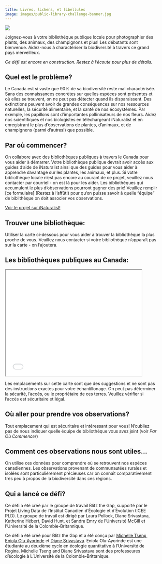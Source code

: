 ```yaml
---
title: Livres, lichens, et libellules
image: images/public-library-challenge-banner.jpg
---
```


![](images/public-library-challenge-banner.png){fig-align="center"}

Joignez-vous à votre bibliothèque publique locale pour photographier des plants, des animaux, des champignons et plus! Les débutants sont bienvenue. Aidez-nous à charactériser la biodiversité à travers ce grand pays merveilleux.

*Ce défi est encore en construction. Restez à l'écoute pour plus de détails.*

## Quel est le problème?

Le Canada est si vaste que 90% de sa biodiversité reste mal charactérisée. Sans des connaissances concrètes sur quelles espèces sont présentes et où elles se trouvent, on ne peut pas détecter quand ils disparaissent. Des extinctions peuvent avoir de grandes conséquences sur nos ressources naturelles, la sécurité alimentaire, et la santé de nos écosystèmes. Par exemple, les papillons sont d'importantes pollinisateurs de nos fleurs. Aidez nos scientifiques et nos biologistes en téléchargeant iNaturalist et en enregistrant le plus d'observations de plantes, d'animaux, et de champignons (parmi d'autres!) que possible.

## Par où commencer?

On collabore avec des bibliothèques publiques à travers le Canada pour vous aider à démarrer. Votre bibliothèque publique devrait avoir accès aux guides d'aide de iNaturalist ainsi que des guides pour vous aider à apprendre davantage sur les plantes, les animaux, et plus. Si votre bibliothèque locale n'est pas encore au courant de ce projet, veuillez nous contacter par courriel - on est là pour les aider. Les bibliothèques qui accumulent le plus d'observations pourront gagner des prix! Veuillez remplir \[ce formulaire\] (Restez à l’affût!) pour qu'on puisse savoir à quelle "équipe" de biblithèque on doit associer vos observations.

[Voir le projet sur iNaturalist!](https://inaturalist.ca/projects/blitz-the-gap-books-butterflies-blooms){.btn .btn-primary .btn role="button"}

## Trouver une bibliothèque:

Utiliser la carte ci-dessous pour vous aider à trouver la bibliothèque la plus proche de vous. Veuillez nous contacter si votre bibliothèque n'apparaît pas sur la carte - on l'ajoutera.

## Les bibliothèques publiques au Canada:

```{=html}
<iframe width="450" height="350" src="maps/challenge_library_map.html" title="Bibliothèques"></iframe>
```

::: callout-warning
Les emplacements sur cette carte sont que des suggestions et ne sont pas des instructions exactes pour votre échantillonage. On peut pas déterminer la sécurité, l'accès, ou le propriétaire de ces terres. Veuillez vérifier si l'accès est sécuritaire et légal.
:::

## Où aller pour prendre vos observations?

Tout emplacement qui est sécuritaire et intéressant pour vous! N'oubliez pas de nous indiquer quelle équipe de bibliothèque vous avez joint (voir *Par Où Commencer*)

## Comment ces observations nous sont utiles...

On utilise ces données pour comprendre où se retrouvent nos espèces canadiennes. Les observations provenant de communautées rurales et isolées sont particulièrement précieuses car on connaît comparativement très peu à propos de la biodiversité dans ces régions.

## Qui a lancé ce défi?

Ce défi a été créé par le groupe de travail Blitz the Gap, supporté par le Projet Living Data de l’Institut Canadien d’Écologie et d’Évolution (ICEE PLD). Le groupe de travail est dirigé par Laura Pollock, Diane Srivastava, Katherine Hébert, David Hunt, et Sandra Emry de l’Université McGill et l’Université de la Colombie-Britannique.

Ce défi a été créé pour Blitz the Gap et a été conçu par [Michelle Tseng](https://www.bugsandplankton.com/), [Eniola Olu-Ayorinde](https://www.linkedin.com/in/eniola-multipotentialite-oni300/?originalSubdomain=ca) et [Diane Srivastava](https://www.zoology.ubc.ca/~srivast/). Eniola Olu-Ayorinde est une étudiante au deuxième cycle en écologie quantitative à l'Université de Regina. Michelle Tseng and Diane Srivastava sont des professeures d'écologie à L'Université de la Colombie-Brittanique.
